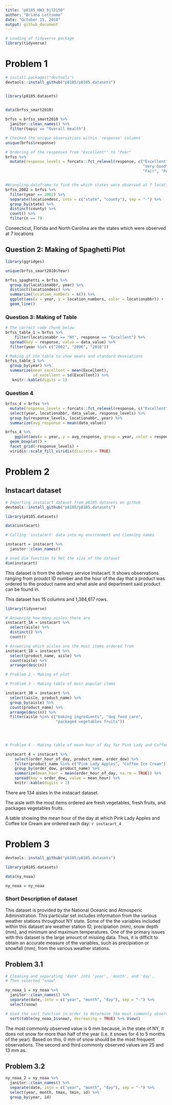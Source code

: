 ```yaml
---
title: "p8105_HW3_bjl2150"
author: "Briana Lettsome"
date: "October 15, 2018"
output: github_document
---
```


```r
# Loading of tidyverse package
library(tidyverse)
```

# Problem 1

```r
# install.packages("devtools")
devtools::install_github("p8105/p8105.datasets")


library(p8105.datasets)


data(brfss_smart2010)
  
brfss = brfss_smart2010 %>% 
  janitor::clean_names() %>%
  filter(topic == "Overall Health")

# Checked the unique observations within 'response' columns
unique(brfss$response)

# Ordering of the responses from "Excellent"" to "Poor"
brfss %>%
  mutate(response_levels = forcats::fct_relevel(response, c("Excellent", 
                                                            "Very Good", "Good",
                                                            "Fair", "Poor"))) 


#Wrangling dataframe to find the which states were observed at 7 locations
brfss_2002 = brfss %>%
  filter(year == 2002) %>%
  separate(locationdesc, into = c("state", "county"), sep = "-") %>%
  group_by(state) %>%
  distinct(county) %>%
  count() %>%
  filter(n == 7)
```

Coneecticut, Florida and North Carolina are the states which were observed at 
7 locations  
  
## Question 2: Making of Spaghetti Plot
```r
library(ggridges)

unique(brfss_smart2010$Year)

brfss_spaghetti = brfss %>%
  group_by(locationabbr, year) %>%
  distinct(locationdesc) %>%
  summarize(location_numbers = n()) %>%
  ggplot(aes(x = year, y = location_numbers, color = locationabbr)) + 
  geom_line()
```

### Question 3: Making of Table
```r
# The correct code chunk below
brfss_table_1 = brfss %>%
    filter(locationabbr == "NY", response == "Excellent") %>%
  spread(key = response, value = data_value) %>%
  filter(year %in% c("2002", "2006", "2010")) 

# Making of the table to show means and standard deveiations
brfss_table_1 %>%
  group_by(year) %>%
  summarize(mean_excellent = mean(Excellent),
            sd_excellent = sd(Excellent)) %>%
   knitr::kable(digits = 1)
```

### Question 4

```r
brfss_4 = brfss %>%
  mutate(response_levels = forcats::fct_relevel(response, c("Excellent",  "Very good", "Good", "Fair", "Poor"))) %>%
  select(year, locationabbr, data_value, response_levels) %>%
  group_by(response_levels, locationabbr, year) %>%
  summarize(avg_response = mean(data_value))

brfss_4 %>%
    ggplot(aes(x = year, y = avg_response, group = year, color = response_levels)) +
  geom_boxplot() + 
  facet_grid(~response_levels) + 
  viridis::scale_fill_viridis(discrete = TRUE)

```


# Problem 2
## Instacart dataset

```r
# Importing instacart dataset from p8105 datasets on github
devtools::install_github("p8105/p8105.datasets")

library(p8105.datasets)

data(instacart)

# Calling 'instacart' data into my environment and cleaning names

instacart = instacart %>% 
  janitor::clean_names()

# Used dim function to het the size of the dataset
dim(instacart)
```
This dataset is from the delivery service Instacart. It shows observations ranging
from proudct ID number and the hour of the day that a product was ordered to the 
product name and what aisle and department said product can be found in.

This dataset has 15 columns and 1,384,617 rows.

```r
library(tidyverse)

# Answering how many aisles there are
instacart_1A = instacart %>%
  select(aisle) %>%
  distinct() %>%
  count()

# Answering which aisles are the most items ordered from
instacart_1B = instacart %>%
  select(product_name, aisle) %>% 
  count(aisle) %>% 
  arrange(desc(n))

# Problem 2 - Making of plot

# Problem 3 - Making table of most popular items

instacart_3B = instacart %>%
  select(aisle, product_name) %>% 
  group_by(aisle) %>%
  count(product_name) %>%
  arrange(desc(n)) %>%
  filter(aisle %in% c("baking ingredients", "dog food care", 
                      "packaged vegetables fruits"))  

  

  
# Problem 4 - Making table of mean hour of day for Pink Lady and Coffee Ice Cream

instacart_4 = instacart %>%
    select(order_hour_of_day, product_name, order_dow) %>%
    filter(product_name %in% c("Pink Lady Apples", "Coffee Ice Cream")) %>%
    group_by(order_dow, product_name) %>%
    summarize(mean_hour = mean(order_hour_of_day, na.rm = TRUE)) %>%
    spread(key = order_dow, value = mean_hour) %>% 
    knitr::kable(digits = 1)
```

There are 134 aisles in the instacart dataset.

The aisle with the most items ordered are fresh vegetables, fresh fruits, and
packages vegetables fruits.

A table showing the mean hour of the day at which Pink Lady Apples and Coffee Ice 
Cream are ordered each day:
`r instacart_4`

# Problem 3
```r
devtools::install_github("p8105/p8105.datasets")

library(p8105.datasets)

data(ny_noaa)

ny_noaa = ny_noaa
```

### Short Description of dataset
This dataset is provided by the National Oceanic and Atmosperic Administration. 
This particular set includes information from the various weather stations 
throughout NY state. Some of the the variables included within this dataset are 
weather station ID, precipiation (mm), snow depth (mm), and minimum and maximum 
temperatures. One of the primary issues with this dataset is the large amount of
missing data. Thus, it is difficlt to obtain an accurate measure of the variables,
such as precipiation or snowfall (mm), from the various weather stations.

## Problem 3.1
```r
# Cleaning and separating 'date' into 'year', 'month', and 'day'. 
# Then selected "snow"

ny_noaa_1 = ny_noaa %>%
  janitor::clean_names() %>%
  separate(date, into = c("year", "month", "day"), sep = "-") %>%
  select(snow)

# Used the sort function in order to determine the most commonly observed valuy  
  sort(table(ny_noaa_1$snow), decreasing = TRUE) %>% View()
```

The most commonly observed value is 0 mm because, in the state of NY, it does not 
snow for more than half of the year (i.e. it snows for 4 to 5 months of the year).
Based on this, 0 mm of snow should be the most frequent observations. The second
and third commonly observed values are 25 and 13 mm as. 

## Problem 3.2
```r
ny_noaa_2 = ny_noaa %>%
  janitor::clean_names() %>%
  separate(date, into = c("year", "month", "day"), sep = "-") %>%
  select(year, month, tmax, tmin, id) %>%
  group_by(year, id) 


```